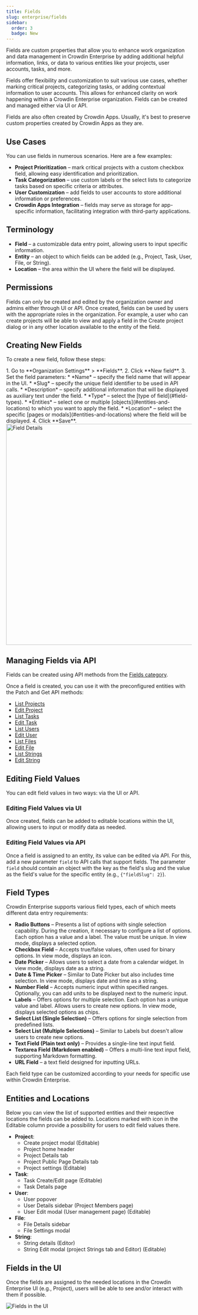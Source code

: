 ```yaml
---
title: Fields
slug: enterprise/fields
sidebar:
  order: 3
  badge: New
---
```



Fields are custom properties that allow you to enhance work organization and data management in Crowdin Enterprise by adding additional helpful information, links, or data to various entities like your projects, user accounts, tasks, and more.

Fields offer flexibility and customization to suit various use cases, whether marking critical projects, categorizing tasks, or adding contextual information to user accounts. This allows for enhanced clarity on work happening within a Crowdin Enterprise organization. Fields can be created and managed either via UI or API.

Fields are also often created by Crowdin Apps. Usually, it's best to preserve custom properties created by Crowdin Apps as they are.

## Use Cases

You can use fields in numerous scenarios. Here are a few examples:

* **Project Prioritization** – mark critical projects with a custom checkbox field, allowing easy identification and prioritization.
* **Task Categorization** – use custom labels or the select lists to categorize tasks based on specific criteria or attributes.
* **User Customization** – add fields to user accounts to store additional information or preferences.
* **Crowdin Apps Integration** – fields may serve as storage for app-specific information, facilitating integration with third-party applications.

## Terminology

* **Field** – a customizable data entry point, allowing users to input specific information.
* **Entity** – an object to which fields can be added (e.g., Project, Task, User, File, or String).
* **Location** – the area within the UI where the field will be displayed.

## Permissions

Fields can only be created and edited by the organization owner and admins either through UI or API. Once created, fields can be used by users with the appropriate roles in the organization. For example, a user who can create projects will be able to view and apply a field in the Create project dialog or in any other location available to the entity of the field.

## Creating New Fields

To create a new field, follow these steps:

<Steps>
  1. Go to **Organization Settings** > **Fields**.
  2. Click **New field**.
  3. Set the field parameters:
      * *Name* – specify the field name that will appear in the UI.
      * *Slug* – specify the unique field identifier to be used in API calls.
      * *Description* – specify additional information that will be displayed as auxiliary text under the field.
      * *Type* – select the [type of field](#field-types).
      * *Entities* – select one or multiple [objects](#entities-and-locations) to which you want to apply the field.
      * *Location* – select the specific [pages or modals](#entities-and-locations) where the field will be displayed.
  4. Click **Save**. <Image src={fieldsDetails} alt="Field Details" width="600" />
</Steps>

## Managing Fields via API

Fields can be created using API methods from the [Fields category](/developer/enterprise/api/v2/#tag/Fields).

Once a field is created, you can use it with the preconfigured entities with the Patch and Get API methods:

* [List Projects](/developer/enterprise/api/v2/#operation/api.projects.getMany)
* [Edit Project](/developer/enterprise/api/v2/#operation/api.projects.patch)
* [List Tasks](/developer/enterprise/api/v2/#operation/api.projects.tasks.getMany)
* [Edit Task](/developer/enterprise/api/v2/#operation/api.projects.tasks.patch)
* [List Users](/developer/enterprise/api/v2/#operation/api.users.getMany)
* [Edit User](/developer/enterprise/api/v2/#operation/api.users.patch)
* [List Files](/developer/enterprise/api/v2/#operation/api.projects.files.getMany)
* [Edit File](/developer/enterprise/api/v2/#operation/api.projects.files.patch)
* [List Strings](/developer/enterprise/api/v2/#operation/api.projects.strings.getMany)
* [Edit String](/developer/enterprise/api/v2/#operation/api.projects.strings.patch)

## Editing Field Values

You can edit field values in two ways: via the UI or API.

### Editing Field Values via UI

Once created, fields can be added to editable locations within the UI, allowing users to input or modify data as needed.

### Editing Field Values via API

Once a field is assigned to an entity, its value can be edited via API. For this, add a new parameter `field` to API calls that support fields. The parameter `field` should contain an object with the key as the field's slug and the value as the field's value for the specific entity (e.g., `{"fieldSlug": 2}`).

## Field Types

Crowdin Enterprise supports various field types, each of which meets different data entry requirements:

* **Radio Buttons** – Presents a list of options with single selection capability. During the creation, it necessary to configure a list of options. Each option has a value and a label. The value must be unique. In view mode, displays a selected option.
* **Checkbox Field** – Accepts true/false values, often used for binary options. In view mode, displays an icon.
* **Date Picker** – Allows users to select a date from a calendar widget. In view mode, displays date as a string.
* **Date & Time Picker** – Similar to Date Picker but also includes time selection. In view mode, displays date and time as a string.
* **Number Field** – Accepts numeric input within specified ranges. Optionally, you can add units to be displayed next to the numeric input.
* **Labels** – Offers options for multiple selection. Each option has a unique value and label. Allows users to create new options. In view mode, displays selected options as chips.
* **Select List (Single Selection)** – Offers options for single selection from predefined lists.
* **Select List (Multiple Selections)** – Similar to Labels but doesn't allow users to create new options.
* **Text Field (Plain text only)** – Provides a single-line text input field.
* **Textarea Field (Markdown enabled)** – Offers a multi-line text input field, supporting Markdown formatting.
* **URL Field** – a text field designed for inputting URLs.

Each field type can be customized according to your needs for specific use within Crowdin Enterprise.

## Entities and Locations

Below you can view the list of supported entities and their respective locations the fields can be added to. Locations marked with <Icon name="approve-check" class="inline-icon" /> icon in the Editable column provide a possibility for users to edit field values there.

* **Project**:
  * Create project modal (Editable)
  * Project home header
  * Project Details tab
  * Project Public Page Details tab
  * Project settings (Editable)
* **Task**:
  * Task Create/Edit page (Editable)
  * Task Details page
* **User**:
  * User popover
  * User Details sidebar (Project Members page)
  * User Edit modal (User management page) (Editable)
* **File**:
  * File Details sidebar
  * File Settings modal
* **String**:
  * String details (Editor)
  * String Edit modal (project Strings tab and Editor) (Editable)

## Fields in the UI

Once the fields are assigned to the needed locations in the Crowdin Enterprise UI (e.g., Project), users will be able to see and/or interact with them if possible.

<Image src={fieldsProjectLabels} alt="Fields in the UI" />
